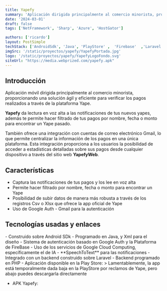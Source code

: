 ```yaml
---
title: Yapefy
summary: 'Aplicación dirigida principalmente al comercio minorista, proporcionando una solución ágil y eficiente para verificar los pagos realizados a través de la plataforma Yape.'
date: '2024-03-01'
draft: false
tags: ['NetFramework', 'Sharp', 'Azure', 'HostGator']

authors: ['ricardo']
layout: PostSimple
techStack: ['AndroidSdk', 'Java', 'PlayStore' ,  'Firebase'  ,'Laravel' ,'Php', 'GoogleCloud' , 'GoogleAuth',]
imgSrc: '/static/proyectos/yapefy/YapefyPortada.jpg'
logo: '/static/proyectos/yapefy/YapefyLogoFondo.svg'
siteUrl: "https://media.webprized.com/yapefy.apk"
---
```



<TOCInline toc={props.toc} asDisclosure />

## Introducción

<CImage src="/static/proyectos/yapefy/YapefyPortada.jpg" />

Aplicación móvil dirigida principalmente al comercio minorista, proporcionando una solución ágil y eficiente
para verificar los pagos realizados a través de la plataforma Yape.

**Yapefy** da lectura en voz alta a las notificaciones de tus nuevos yapes, además te permite hacer filtrado de tus pagos por nombre, fecha o monto para encontrar un Yape pasado.

También ofrece una integración con cuentas de correo electrónico Gmail, lo que permite centralizar la información de los pagos en una única plataforma. Esta integración proporciona a los usuarios la posibilidad de acceder a estadísticas detalladas sobre sus pagos desde cualquier dispositivo a través del sitio web **YapefyWeb**.


## Características

- Captura las notificaciones de tus pagos y los lee en voz alta
- Permite hacer filtrado por nombre, fecha o monto para encontrar un Yape
- Posibilidad de subir datos de manera más robusta a través de los registros Csv o Xlsx que ofrece la app oficial de Yape
- Uso de Google Auth - Gmail para la autenticación

<CImage src="/static/proyectos/yapefy/Inicio.jpg" />
<CImage src="/static/proyectos/yapefy/FilNombre.jpg" />
<CImage src="/static/proyectos/yapefy/FilFecha.jpg" />
<CImage src="/static/proyectos/yapefy/FilMonto.jpg" />

## Tecnologías usadas y enlaces

<TechStack stacks={props.techStack} />
- Construido sobre Android SDk
- Programado en Java, y Xml para el diseño
- Sistema de autenticación basado en Google Auth y la Plataforma de FireBase
- Uso de los servicios de Google Cloud Computing, específicamente el de IA - **SpeechToText** para las notificaciones
- Integrado con un backend construido sobre Laravel
- Backend programado en PHP
- Aplicación disponible en la Play Store: <CLink className="inline-block" href="https://play.google.com/store/apps/details?id=com.novacoder.looptransaction&hl=es_PE"/>
> Lamentablemente, la app está temporalmente dada baja en la PlayStore por reclamos de Yape, pero abajo puedes descargarla directamente

- APK Yapefy: <CLink className="inline-block" href="https://media.webprized.com/yapefy.apk"/>